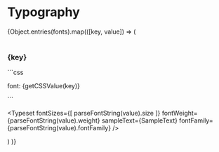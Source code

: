 
<Meta title="DesignTokens/Typography" />


# Typography

<div>
{Object.entries(fonts).map(([key, value]) => (<div>

  <br/>
  <h3>{key}</h3>

  <p>```css</p>
  <p>font: <span>{getCSSValue(key)}</span></p>
  <p>```</p>

  <Typeset
    fontSizes={[
      parseFontString(value).size
    ]}
    fontWeight={parseFontString(value).weight}
    sampleText={SampleText}
    fontFamily={parseFontString(value).fontFamily}
  />
</div>)
)}
</div>